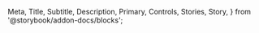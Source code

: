   Meta,
  Title,
  Subtitle,
  Description,
  Primary,
  Controls,
  Stories,
  Story,
} from '@storybook/addon-docs/blocks';

<Meta isTemplate />

<Title />

# Overview

<Primary />

## Props

The component accepts the following inputs (props):

<Controls />

---

## Usage

### individual story example

<Story primary />

### all stories

<Stories />

## Best Practices

## Releated Components
